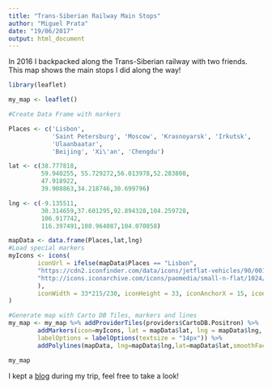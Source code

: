 ```yaml
---
title: "Trans-Siberian Railway Main Stops"
author: "Miguel Prata"
date: "19/06/2017"
output: html_document
---
```



In 2016 I backpacked along the Trans-Siberian railway with two friends. This map shows the main stops I did along the way!



```r
library(leaflet)

my_map <- leaflet() 

#Create Data Frame with markers

Places <- c('Lisbon', 
            'Saint Petersburg', 'Moscow', 'Krasnoyarsk', 'Irkutsk', 
            'Ulaanbaatar', 
            'Beijing', 'Xi\'an', 'Chengdu')

lat <- c(38.777818,
         59.940255, 55.729272,56.013978,52.283808,
         47.918922,
         39.908863,34.218746,30.699796)

lng <- c(-9.135511,
         30.314659,37.601295,92.894328,104.259728,
         106.917742,
         116.397491,108.964087,104.070858)

mapData <- data.frame(Places,lat,lng)
#Load special markers
myIcons <- icons(
        iconUrl = ifelse(mapData$Places == "Lisbon",
        "https://cdn2.iconfinder.com/data/icons/jetflat-vehicles/90/001_037_plane_takeoff_travel_start-512.png",
        "http://icons.iconarchive.com/icons/paomedia/small-n-flat/1024/map-marker-icon.png"
        ),
        iconWidth = 33*215/230, iconHeight = 33, iconAnchorX = 15, iconAnchorY = 30
)

#Generate map with Carto DB Tiles, markers and lines
my_map <- my_map %>% addProviderTiles(providers$CartoDB.Positron) %>% 
        addMarkers(icon=myIcons, lat = mapData$lat, lng = mapData$lng, label = mapData$Places,
        labelOptions = labelOptions(textsize = "14px")) %>%
        addPolylines(mapData, lng=mapData$lng,lat=mapData$lat,smoothFactor=3,color="#000")

my_map

```



I kept a [blog](https://bmsbeagle.wordpress.com) during my trip, feel free to take a look!

